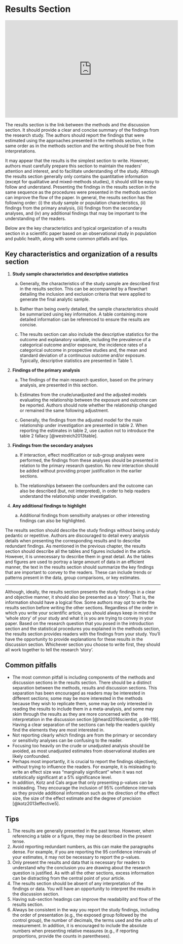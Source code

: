 # Results Section

<iframe width="560" height="315" src="https://www.youtube.com/embed/hxfUJGjXDUo" title="YouTube video player" frameborder="0" allow="accelerometer; autoplay; clipboard-write; encrypted-media; gyroscope; picture-in-picture" allowfullscreen></iframe>

The results section is the link between the methods and the discussion section. It should provide a clear and concise summary of the findings from the research study. The authors should report the findings that were estimated using the approaches presented in the methods section, in the same order as in the methods section and the writing should be free from interpretations. 

It may appear that the results is the simplest section to write. However, authors must carefully prepare this section to maintain the readers’ attention and interest, and to facilitate understanding of the study. Although the results section generally only contains the quantitative information (except for qualitative and mixed-methods studies), it should still be easy to follow and understand. Presenting the findings in the results section in the same sequence as the procedures were presented in the methods section can improve the flow of the paper. In general, the results section has the following order: (i) the study sample or population characteristics, (ii) findings from the primary analysis, (iii) findings from the secondary analyses, and (iv) any additional findings that may be important to the understanding of the readers.

Below are the key characteristics and typical organization of a results section in a scientific paper based on an observational study in population and public health, along with some common pitfalls and tips.

## Key characteristics and organization of a results section

1.	**Study sample characteristics and descriptive statistics**

    a.	Generally, the characteristics of the study sample are described first in the results section. This can be accompanied by a flowchart detailing the inclusion and exclusion criteria that were applied to generate the final analytic sample.

    b.	Rather than being overly detailed, the sample characteristics should be summarized using key information. A table containing more detailed information can be referenced to ensure the results are concise.

    c.	The results section can also include the descriptive statistics for the outcome and explanatory variable, including the prevalence of a categorical outcome and/or exposure, the incidence rates of a categorical outcome in prospective studies and, the mean and standard deviation of a continuous outcome and/or exposure. Typically, descriptive statistics are presented in Table 1.

2.	**Findings of the primary analysis**

    a.	The findings of the main research question, based on the primary analysis, are presented in this section. 

    b.	Estimates from the crude/unadjusted and the adjusted models evaluating the relationship between the exposure and outcome can be reported. Authors should note whether the relationship changed or remained the same following adjustment. 

    c.	Generally, the findings from the adjusted model for the main relationship under investigation are presented in table 2. When reporting the estimates in table 2, use caution not to introduce the table 2 fallacy [@westreich2013table].

3.	**Findings from the secondary analyses**

    a.	If interaction, effect modification or sub-group analyses were performed, the findings from these analyses should be presented in relation to the primary research question. No new interaction should be added without providing proper justification in the earlier sections.

    b.	The relationships between the confounders and the outcome can also be described (but, not interpreted), in order to help readers understand the relationship under investigation.

4.	**Any additional findings to highlight**

    a.	Additional findings from sensitivity analyses or other interesting findings can also be highlighted.

The results section should describe the study findings without being unduly pedantic or repetitive. Authors are discouraged to detail every analysis details when presenting the corresponding results and to describe redundant findings. As mentioned in the previous chapter, the results section should describe all the tables and figures included in the article. However, it is unnecessary to describe them in great detail. As the tables and figures are used to portray a large amount of data in an efficient manner, the text in the results section should summarize the key findings that are important to convey to the readers. These can include trends or patterns present in the data, group comparisons, or key estimates.

--------------------------------------------------------------------------------------------------

Although, ideally, the results section presents the study findings in a clear and objective manner, it should also be presented as a ‘story’. That is, the information should have a logical flow. Some authors may opt to write the results section before writing the other sections. Regardless of the order in which you write your scientific article, you should always keep in mind the ‘whole story’ of your study and what it is you are trying to convey in your paper. Based on the research question that you posed in the introduction section and the statistical procedures you explained in the methods section, the results section provides readers with the findings from your study. You’ll have the opportunity to provide explanations for these results in the discussion section. Whichever section you choose to write first, they should all work together to tell the research ‘story’. 

## Common pitfalls

-	The most common pitfall is including components of the methods and discussion sections in the results section. There should be a distinct separation between the methods, results and discussion sections. This separation has been encouraged as readers may be interested in different sections; some may be more interested in the methods because they wish to replicate them, some may be only interested in reading the results to include them in a meta-analysis, and some may skim through the results as they are more concerned with the interpretation in the discussion section [@heard2016scientist, p.99-119]. Having a clear separation of the sections can help the readers quickly find the elements they are most interested in.
-	Not reporting clearly which findings are from the primary or secondary or sensitivity analyses can be confusing to the reader.
- Focusing too heavily on the crude or unadjusted analysis should be avoided, as most unadjusted estimates from observational studies are likely confounded.
- Perhaps most importantly, it is crucial to report the findings objectively, without trying to influence the readers. For example, it is misleading to write an effect size was “marginally significant” when it was not statistically significant at a 5% significance level.
-	In addition, Kotz and Cals argue that only presenting p-values can be misleading. They encourage the inclusion of 95% confidence intervals as they provide additional information such as the direction of the effect size, the size of the effect estimate and the degree of precision [@kotz2013effective5].

## Tips

1. The results are generally presented in the past tense. However, when referencing a table or a figure, they may be described in the present tense.
2. Avoid reporting redundant numbers, as this can make the paragraphs dense. For example, if you are reporting the 95 confidence intervals of your estimates, it may not be necessary to report the p-values.
3. Only present the results and data that is necessary for readers to understand why the conclusion you are drawing about the research question is justified. As with all the other sections, excess information can be distracting from the central point of your article.
4. The results section should be absent of any interpretation of the findings or data. You will have an opportunity to interpret the results in the discussion section.
5. Having sub-section headings can improve the readability and flow of the results section.
6. Always be consistent in the way you report the study findings, including the order of presentation (e.g., the exposed group followed by the control group), the number of decimals, the terms used and the units of measurement. In addition, it is encouraged to include the absolute numbers when presenting relative measures (e.g., if reporting proportions, provide the counts in parentheses).
